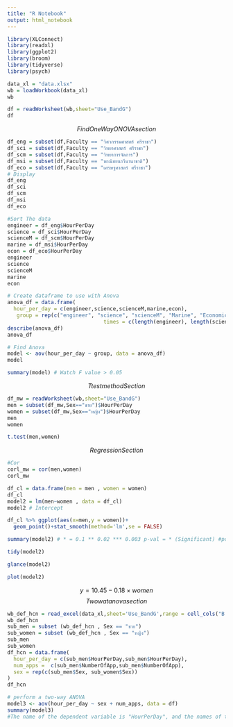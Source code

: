 ```yaml
---
title: "R Notebook"
output: html_notebook
---
```


```r
library(XLConnect)
library(readxl)
library(ggplot2)
library(broom)
library(tidyverse)
library(psych)
```
```r
data_xl = "data.xlsx"
wb = loadWorkbook(data_xl)
wb
```
```r
df = readWorksheet(wb,sheet="Use_BandG")
df
```
$$ Find One Way ONOVA section $$
```r
df_eng = subset(df,Faculty == "วิศวกรรมศาสตร์ ศรีราชา")
df_sci = subset(df,Faculty == "วิทยาศาสตร์ ศรีราชา")
df_scm = subset(df,Faculty == "วิทยาการจัดการ")
df_msi = subset(df,Faculty == "พาณิชยนาวีนานาชาติ")
df_eco = subset(df,Faculty == "เศรษฐศาสตร์ ศรีราชา")
# Display
df_eng
df_sci
df_scm
df_msi
df_eco
```
```r
#Sort The data
engineer = df_eng$HourPerDay
science = df_sci$HourPerDay
scienceM = df_scm$HourPerDay
marine = df_msi$HourPerDay
econ = df_eco$HourPerDay
engineer
science
scienceM
marine
econ
```
```r
# Create dataframe to use with Anova
anova_df = data.frame(
  hour_per_day = c(engineer,science,scienceM,marine,econ),
   group = rep(c("engineer", "science", "scienceM", "Marine", "Economic"),
                               times = c(length(engineer), length(science), length(scienceM),length(marine), length(econ))))
describe(anova_df)
anova_df
```
```r
# Find Anova
model <- aov(hour_per_day ~ group, data = anova_df)
model
```
```r
summary(model) # Watch F value > 0.05
```
$$ T test method Section $$
```r
df_mw = readWorksheet(wb,sheet="Use_BandG")
men = subset(df_mw,Sex=="ชาย")$HourPerDay
women = subset(df_mw,Sex=="หญิง")$HourPerDay
men
women
```
```r
t.test(men,women)
```
$$ Regression Section$$
```r
#Cor 
corl_mw = cor(men,women)
corl_mw
```
```r
df_cl = data.frame(men = men , women = women)
df_cl
model2 = lm(men~women , data = df_cl)
model2 # Intercept
```
```r
df_cl %>% ggplot(aes(x=men,y = women))+
  geom_point()+stat_smooth(method='lm',se = FALSE)
```
```r
summary(model2) # * = 0.1 ** 0.02 *** 0.003 p-val = * (Significant) #position of point 
```
```r
tidy(model2)
```
```r
glance(model2)
```
```r
plot(model2)
```

$$ y=10.45-0.18 \times women$$
$$ Two wat anova section $$
```r
wb_def_hcn = read_excel(data_xl,sheet='Use_BandG',range = cell_cols("B:G"))
wb_def_hcn
sub_men = subset (wb_def_hcn , Sex == "ชาย")
sub_women = subset (wb_def_hcn , Sex == "หญิง")
sub_men
sub_women
df_hcn = data.frame(
  hour_per_day = c(sub_men$HourPerDay,sub_men$HourPerDay),
  num_apps =  c(sub_men$NumberOfApp,sub_men$NumberOfApp),
  sex = rep(c(sub_men$Sex, sub_women$Sex))
)
df_hcn

```
```r
# perform a two-way ANOVA
model3 <- aov(hour_per_day ~ sex + num_apps, data = df)
summary(model3)
#The name of the dependent variable is "HourPerDay", and the names of the independent variables are "CheckPerDay" and "NumberOfApp".
```













